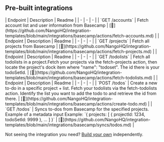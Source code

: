 
## Pre-built integrations

<AccordionGroup>


<Accordion title="Accounts">
| Endpoint | Description | Readme |
| - | - | - |
| `GET /accounts` | Fetch account list and user information from Basecamp | [🔗](https://github.com/NangoHQ/integration-templates/blob/main/integrations/basecamp/actions/fetch-accounts.md) |
</Accordion>


<Accordion title="Projects">
| Endpoint | Description | Readme |
| - | - | - |
| `GET /projects` | Fetch all projects from Basecamp | [🔗](https://github.com/NangoHQ/integration-templates/blob/main/integrations/basecamp/actions/fetch-projects.md) |
</Accordion>


<Accordion title="Todolists">
| Endpoint | Description | Readme |
| - | - | - |
| `GET /todolists` | Fetch all todolists in a project.Fetch your projects via the fetch-projects action, then locate the project's dock item where "name": "todoset". The id there is your todoSetId. | [🔗](https://github.com/NangoHQ/integration-templates/blob/main/integrations/basecamp/actions/fetch-todolists.md) |
</Accordion>


<Accordion title="Todos">
| Endpoint | Description | Readme |
| - | - | - |
| `POST /todos` | Create a new to-do in a specific project + list. Fetch your todolists via the fetch-todolists action. Identify the list you want to add the todo to and retrieve the id from there. | [🔗](https://github.com/NangoHQ/integration-templates/blob/main/integrations/basecamp/actions/create-todo.md) |
| `GET /todos` | Syncs to-dos from Basecamp for the specified projects. Example of a metadata input Example: `{ projects: [ { projectId: 1234, todoSetId: 9999 }, ... ] }` | [🔗](https://github.com/NangoHQ/integration-templates/blob/main/integrations/basecamp/syncs/todos.md) |
</Accordion>

</AccordionGroup>

<Tip>Not seeing the integration you need? [Build your own](https://nango.dev/docs/guides/platform/functions) independently.</Tip>
